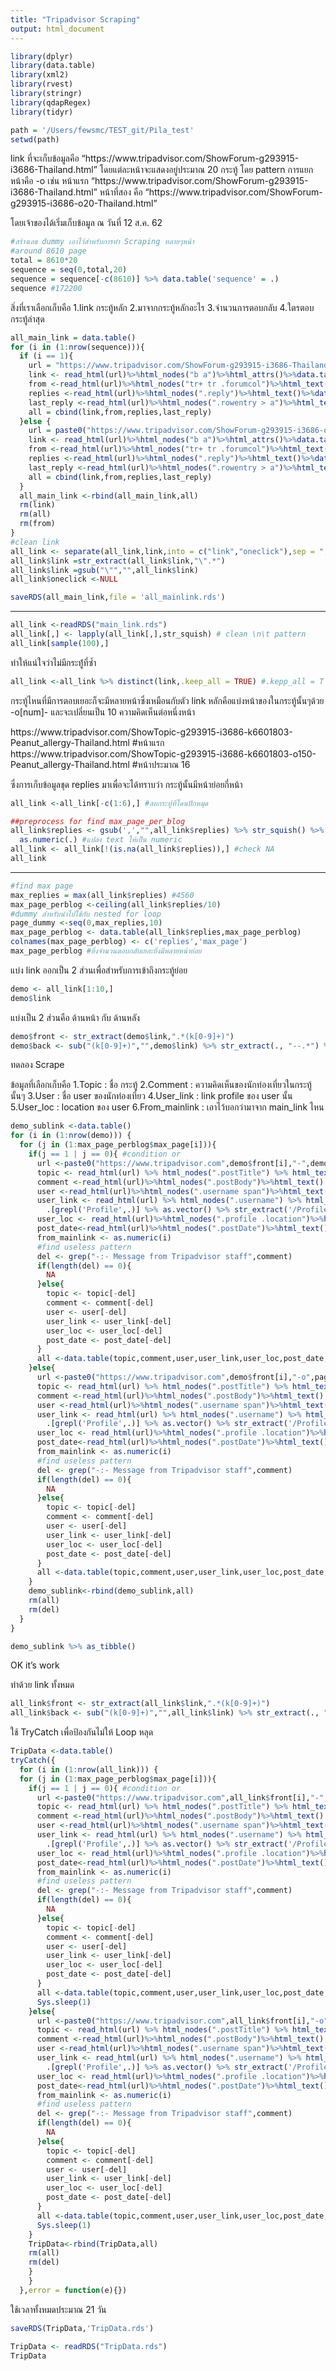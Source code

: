 ```yaml
---
title: "Tripadvisor Scraping"
output: html_document
---
```


```r
library(dplyr)
library(data.table)
library(xml2)
library(rvest)
library(stringr)
library(qdapRegex)
library(tidyr)
```

```r
path = '/Users/fewsmc/TEST_git/Pila_test'
setwd(path)
```

link ที่จะเก็บข้อมูลคือ "https://www.tripadvisor.com/ShowForum-g293915-i3686-Thailand.html"
โดยแต่ละหน้าจะแสดงอยู่ประมาณ 20 กระทู้ โดย pattern การแยกหน้าคือ -o
เช่น หน้าแรก "https://www.tripadvisor.com/ShowForum-g293915-i3686-Thailand.html"
    หน้าที่สอง คือ "https://www.tripadvisor.com/ShowForum-g293915-i3686-o20-Thailand.html"

โดยเจ้าของได้เริ่มเก็บข้อมูล ณ วันที่ 12 ส.ค. 62

```r
#สร้างเลข dummy เอาไว้สำหรับการทำ Scraping หลายๆหน้า
#around 8610 page
total = 8610*20
sequence = seq(0,total,20)
sequence = sequence[-c(8610)] %>% data.table('sequence' = .)
sequence #172200
```

สิ่งที่เราเลือกเก็บคือ
1.link กระทู้หลัก
2.มาจากกระทู้หลักอะไร
3.จำนวนการตอบกลับ
4.ใตรตอบกระทู้ล่าสุด

```r
all_main_link = data.table()
for (i in (1:nrow(sequence))){
  if (i == 1){
    url = "https://www.tripadvisor.com/ShowForum-g293915-i3686-Thailand.html"
    link <- read_html(url)%>%html_nodes("b a")%>%html_attrs()%>%data.table('link' = .)
    from <-read_html(url)%>%html_nodes("tr+ tr .forumcol")%>%html_text()%>%data.table('from' = .)
    replies <-read_html(url)%>%html_nodes(".reply")%>%html_text()%>%data.table('replies' = .)
    last_reply <-read_html(url)%>%html_nodes(".rowentry > a")%>%html_text()%>%data.table('last_reply' = .)
    all = cbind(link,from,replies,last_reply)
  }else {
    url = paste0("https://www.tripadvisor.com/ShowForum-g293915-i3686-o",sequence$sequence[i],"-Thailand.html")
    link <- read_html(url)%>%html_nodes("b a")%>%html_attrs()%>%data.table('link' = .)
    from <-read_html(url)%>%html_nodes("tr+ tr .forumcol")%>%html_text()%>%data.table('from' = .)
    replies <-read_html(url)%>%html_nodes(".reply")%>%html_text()%>%data.table('replies' = .)
    last_reply <-read_html(url)%>%html_nodes(".rowentry > a")%>%html_text()%>%data.table('last_reply' = .)
    all = cbind(link,from,replies,last_reply)
  }
  all_main_link <-rbind(all_main_link,all)
  rm(link)
  rm(all)
  rm(from)
}
#clean link 
all_link <- separate(all_link,link,into = c("link","oneclick"),sep = ",")
all_link$link =str_extract(all_link$link,"\".*")
all_link$link =gsub("\"","",all_link$link)
all_link$oneclick <-NULL

saveRDS(all_main_link,file = 'all_mainlink.rds')
```

*******************************************************************************
```r
all_link <-readRDS("main_link.rds")
all_link[,] <- lapply(all_link[,],str_squish) # clean \n\t pattern
all_link[sample(100),]

```
ทำให้แน่ใจว่าไม่มีกระทู้่ที่ซ้ำ
```r
all_link <-all_link %>% distinct(link,.keep_all = TRUE) #.kepp_all = T >>> is keep the other columns

```

กระทู้ไหนที่มีการตอบเยอะก็จะมีหลายหน้าซึ่งเหมือนกับตัว link หลักคือแบ่งหน้าของในกระทู้นั้นๆด้วย -o[num]-
และจะเปลี่ยนเป็น 10 ความคิดเห็นต่อหนึ่งหน้า

https://www.tripadvisor.com/ShowTopic-g293915-i3686-k6601803-Peanut_allergy-Thailand.html #หน้าแรก
https://www.tripadvisor.com/ShowTopic-g293915-i3686-k6601803-o150-Peanut_allergy-Thailand.html #หน้าประมาณ 16

ซึ่งการเก็บข้อมูลชุด replies มาเพื่อจะได้ทราบว่า กระทู้นั้นมีหน้าย่อยกี่หน้า
```r
all_link <-all_link[-c(1:6),] #ลบกระทู้ที่โดนปักหมุด

##preprocess for find max_page_per_blog
all_link$replies <- gsub(',',"",all_link$replies) %>% str_squish() %>%
  as.numeric(.) #แปลง text ให้เป็น numeric
all_link <- all_link[!(is.na(all_link$replies)),] #check NA
all_link
```
**********
```r
#find max page
max_replies = max(all_link$replies) #4560
max_page_perblog <-ceiling(all_link$replies/10)
#dummy สำหรับนำไปใช้กับ nested for loop
page_dummy <-seq(0,max_replies,10)
max_page_perblog <- data.table(all_link$replies,max_page_perblog)
colnames(max_page_perblog) <- c('replies','max_page')
max_page_perblog #ยิ่งจำนวนตอบกลับเยอะยิ่งมีหลายหน้าย่อย
```

แบ่ง link ออกเป็น 2 ส่วนเพื่อสำหรับการเข้าถึงกระทู้ย่อย
```r
demo <- all_link[1:10,]
demo$link
```
แบ่งเป็น 2 ส่วนคือ ด้านหน้า กับ ด้านหลัง
```r
demo$front <- str_extract(demo$link,".*(k[0-9]+)")
demo$back <- sub("(k[0-9]+)","",demo$link) %>% str_extract(., "--.*") %>% sub('--',"",.)
```
ทดลอง Scrape

ข้อมูลที่เลือกเก็บคือ
1.Topic : ชื่อ กระทู้
2.Comment : ความคิดเห็นของนักท่องเที่ยวในกระทู้นั้นๆ
3.User : ชื่อ user ของนักท่องเที่ยว
4.User_link : link profile ของ user นั้น
5.User_loc : location ของ user
6.From_mainlink : เอาไว้บอกว่ามาจาก main_link ไหน

```r
demo_sublink <-data.table()
for (i in (1:nrow(demo))) {
  for (j in (1:max_page_perblog$max_page[i])){
    if(j == 1 | j == 0){ #condition or 
      url <-paste0("https://www.tripadvisor.com",demo$front[i],"-",demo$back[i])
      topic <- read_html(url) %>% html_nodes(".postTitle") %>% html_text()
      comment <-read_html(url)%>%html_nodes(".postBody")%>%html_text()
      user <-read_html(url)%>%html_nodes(".username span")%>%html_text()
      user_link <- read_html(url) %>% html_nodes(".username") %>% html_attrs() %>% unlist() %>% 
        .[grepl('Profile',.)] %>% as.vector() %>% str_extract('/Profile/.*') %>% gsub("');","",.)
      user_loc <- read_html(url)%>%html_nodes(".profile .location")%>%html_text()
      post_date<-read_html(url)%>%html_nodes(".postDate")%>%html_text()
      from_mainlink <- as.numeric(i)
      #find useless pattern
      del <- grep("-:- Message from Tripadvisor staff",comment)
      if(length(del) == 0){
        NA
      }else{
        topic <- topic[-del]
        comment <- comment[-del]
        user <- user[-del]
        user_link <- user_link[-del]
        user_loc <- user_loc[-del]
        post_date <- post_date[-del]
      }
      all <-data.table(topic,comment,user,user_link,user_loc,post_date,from_mainlink)
    }else{
      url <-paste0("https://www.tripadvisor.com",demo$front[i],"-o",page_dummy[j],"-",demo$back[i])
      topic <- read_html(url) %>% html_nodes(".postTitle") %>% html_text()
      comment <-read_html(url)%>%html_nodes(".postBody")%>%html_text()
      user <-read_html(url)%>%html_nodes(".username span")%>%html_text()
      user_link <- read_html(url) %>% html_nodes(".username") %>% html_attrs() %>% unlist() %>% 
        .[grepl('Profile',.)] %>% as.vector() %>% str_extract('/Profile/.*') %>% gsub("');","",.)
      user_loc <- read_html(url)%>%html_nodes(".profile .location")%>%html_text()
      post_date<-read_html(url)%>%html_nodes(".postDate")%>%html_text()
      from_mainlink <- as.numeric(i)
      #find useless pattern
      del <- grep("-:- Message from Tripadvisor staff",comment)
      if(length(del) == 0){
        NA
      }else{
        topic <- topic[-del]
        comment <- comment[-del]
        user <- user[-del]
        user_link <- user_link[-del]
        user_loc <- user_loc[-del]
        post_date <- post_date[-del]
      }
      all <-data.table(topic,comment,user,user_link,user_loc,post_date,from_mainlink) 
    }
    demo_sublink<-rbind(demo_sublink,all)
    rm(all)
    rm(del)
  }
}
```


```r
demo_sublink %>% as_tibble()
```
OK it's work

ทำด้วย link ทั้งหมด
```r
all_link$front <- str_extract(all_link$link,".*(k[0-9]+)")
all_link$back <- sub("(k[0-9]+)","",all_link$link) %>% str_extract(., "--.*") %>% sub('--',"",.)

```

ใช้ TryCatch เพื่อป้องกันไม่ให้ Loop หลุด
```r
TripData <-data.table()
tryCatch({
  for (i in (1:nrow(all_link))) {
  for (j in (1:max_page_perblog$max_page[i])){
    if(j == 1 | j == 0){ #condition or 
      url <-paste0("https://www.tripadvisor.com",all_link$front[i],"-",all_link$back[i])
      topic <- read_html(url) %>% html_nodes(".postTitle") %>% html_text()
      comment <-read_html(url)%>%html_nodes(".postBody")%>%html_text()
      user <-read_html(url)%>%html_nodes(".username span")%>%html_text()
      user_link <- read_html(url) %>% html_nodes(".username") %>% html_attrs() %>% unlist() %>% 
        .[grepl('Profile',.)] %>% as.vector() %>% str_extract('/Profile/.*') %>% gsub("');","",.)
      user_loc <- read_html(url)%>%html_nodes(".profile .location")%>%html_text()
      post_date<-read_html(url)%>%html_nodes(".postDate")%>%html_text()
      from_mainlink <- as.numeric(i)
      #find useless pattern
      del <- grep("-:- Message from Tripadvisor staff",comment)
      if(length(del) == 0){
        NA
      }else{
        topic <- topic[-del]
        comment <- comment[-del]
        user <- user[-del]
        user_link <- user_link[-del]
        user_loc <- user_loc[-del]
        post_date <- post_date[-del]
      }
      all <-data.table(topic,comment,user,user_link,user_loc,post_date,from_mainlink)
      Sys.sleep(1)
    }else{
      url <-paste0("https://www.tripadvisor.com",all_link$front[i],"-o",page_dummy[j],"-",all_link$back[i])
      topic <- read_html(url) %>% html_nodes(".postTitle") %>% html_text()
      comment <-read_html(url)%>%html_nodes(".postBody")%>%html_text()
      user <-read_html(url)%>%html_nodes(".username span")%>%html_text()
      user_link <- read_html(url) %>% html_nodes(".username") %>% html_attrs() %>% unlist() %>% 
        .[grepl('Profile',.)] %>% as.vector() %>% str_extract('/Profile/.*') %>% gsub("');","",.)
      user_loc <- read_html(url)%>%html_nodes(".profile .location")%>%html_text()
      post_date<-read_html(url)%>%html_nodes(".postDate")%>%html_text()
      from_mainlink <- as.numeric(i)
      #find useless pattern
      del <- grep("-:- Message from Tripadvisor staff",comment)
      if(length(del) == 0){
        NA
      }else{
        topic <- topic[-del]
        comment <- comment[-del]
        user <- user[-del]
        user_link <- user_link[-del]
        user_loc <- user_loc[-del]
        post_date <- post_date[-del]
      }
      all <-data.table(topic,comment,user,user_link,user_loc,post_date,from_mainlink) 
      Sys.sleep(1)
    }
    TripData<-rbind(TripData,all)
    rm(all)
    rm(del)
    }
    }
  },error = function(e){}) 
```
ใช้เวลาทั้งหมดประมาณ 21 วัน

```r
saveRDS(TripData,'TripData.rds')
```

```r
TripData <- readRDS("TripData.rds")
TripData
```
